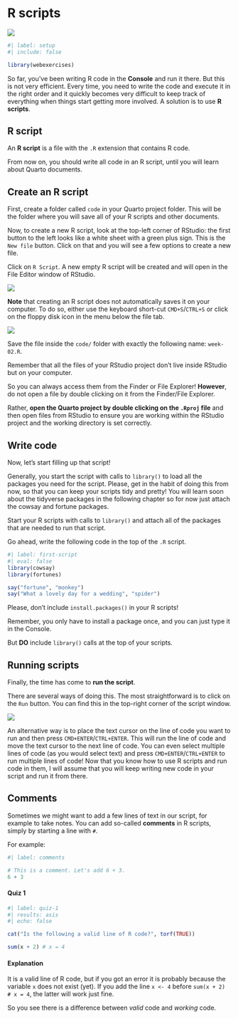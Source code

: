 # R scripts

![](https://img.shields.io/badge/Area-R-green)

```r
#| label: setup
#| include: false

library(webexercises)
```

So far, you've been writing R code in the **Console** and run it there. But this is not very efficient. Every time, you need to write the code and execute it in the right order and it quickly becomes very difficult to keep track of everything when things start getting more involved. A solution is to use **R scripts**.

::: callout-tip
## R script

An **R script** is a file with the `.R` extension that contains R code.
:::

From now on, you should write all code in an R script, until you will learn about Quarto documents.

## Create an R script

First, create a folder called `code` in your Quarto project folder. This will be the folder where you will save all of your R scripts and other documents.

Now, to create a new R script, look at the top-left corner of RStudio: the first button to the left looks like a white sheet with a green plus sign. This is the `New file` button. Click on that and you will see a few options to create a new file.

Click on `R Script`. A new empty R script will be created and will open in the File Editor window of RStudio.

![](img/new-script-button.png)

**Note** that creating an R script does not automatically saves it on your computer. To do so, either use the keyboard short-cut `CMD+S`/`CTRL+S` or click on the floppy disk icon in the menu below the file tab.

![](img/save-button.png)

Save the file inside the `code/` folder with exactly the following name: `week-02.R`.

::: callout-important
Remember that all the files of your RStudio project don't live inside RStudio but on your computer.

So you can always access them from the Finder or File Explorer! **However**, do not open a file by double clicking on it from the Finder/File Explorer.

Rather, **open the Quarto project by double clicking on the `.Rproj` file** and then open files from RStudio to ensure you are working within the RStudio project and the working directory is set correctly.
:::

## Write code

Now, let's start filling up that script!

Generally, you start the script with calls to `library()` to load all the packages you need for the script. Please, get in the habit of doing this from now, so that you can keep your scripts tidy and pretty! You will learn soon about the tidyverse packages in the following chapter so for now just attach the cowsay and fortune packages.

::: callout-important
Start your R scripts with calls to `library()` and attach all of the packages that are needed to run that script.
:::

Go ahead, write the following code in the top of the `.R` script.

```r
#| label: first-script
#| eval: false
library(cowsay)
library(fortunes)

say("fortune", "monkey")
say("What a lovely day for a wedding", "spider")

```

::: callout-important
Please, don't include `install.packages()` in your R scripts!

Remember, you only have to install a package once, and you can just type it in the Console.

But **DO** include `library()` calls at the top of your scripts.
:::

## Running scripts

Finally, the time has come to **run the script**.

There are several ways of doing this. The most straightforward is to click on the `Run` button. You can find this in the top-right corner of the script window.

![](img/run-button.png)

An alternative way is to place the text cursor on the line of code you want to run and then press `CMD+ENTER`/`CTRL+ENTER`. This will run the line of code and move the text cursor to the next line of code. You can even select multiple lines of code (as you would select text) and press `CMD+ENTER`/`CTRL+ENTER` to run multiple lines of code! Now that you know how to use R scripts and run code in them, I will assume that you will keep writing new code in your script and run it from there.

## Comments

Sometimes we might want to add a few lines of text in our script, for example to take notes. You can add so-called **comments** in R scripts, simply by starting a line with `#`.

For example:

```r
#| label: comments

# This is a comment. Let's add 6 + 3.
6 + 3
```

::: callout-note
#### Quiz 1

```r
#| label: quiz-1
#| results: asis
#| echo: false

cat("Is the following a valid line of R code?", torf(TRUE))
```

``` r
sum(x + 2) # x = 4
```
:::

::: {.callout-important collapse="true"}
#### Explanation

It is a valid line of R code, but if you got an error it is probably because the variable `x` does not exist (yet). If you add the line `x <- 4` before `sum(x + 2) # x = 4`, the latter will work just fine.

So you see there is a difference between *valid* code and *working* code.
:::
